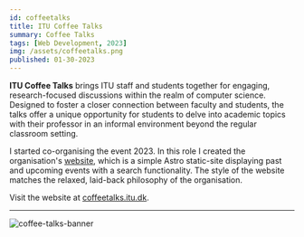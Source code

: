 ```yaml
---
id: coffeetalks
title: ITU Coffee Talks
summary: Coffee Talks 
tags: [Web Development, 2023]
img: /assets/coffeetalks.png
published: 01-30-2023
---
```


**ITU Coffee Talks** brings ITU staff and students together for engaging, research-focused discussions within the realm of computer science. Designed to foster a closer connection between faculty and students, the talks offer a unique opportunity for students to delve into academic topics with their professor in an informal environment beyond the regular classroom setting.

I started co-organising the event 2023. In this role I created the organisation's [website](https://coffeetalks.itu.dk), which is a simple Astro static-site displaying past and upcoming events with a search functionality. The style of the website matches the relaxed, laid-back philosophy of the organisation. 

Visit the website at [coffeetalks.itu.dk](https://coffeetalks.itu.dk).

---

![coffee-talks-banner](/assets/coffeetalks.png)
